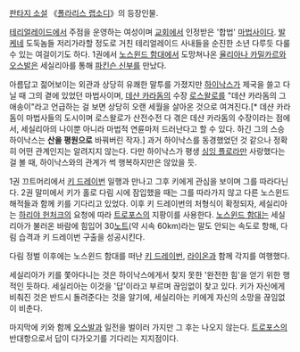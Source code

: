[[판타지 소설]] 《[[폴라리스 랩소디]]》의 등장인물.

[[테리얼레이드]]에서 주점을 운영하는 여성이며 [[교회]]에서 인정받은 '합법' [[마법사]]이다. [[발케네]] 도둑놈들 저리가라할 정도로 거친 테리얼레이드 사내들을 순진한 소년 다루듯 다룰 수 있는 여걸이기도 하다. 1권에서 [[노스윈드 함대]]에서 도망쳐나온 [[율리아나 카밀카르]]와 [[오스발]]은 세실리아를 통해 [[파킨슨 신부]]를 만났다.

아름답고 젊어보이는 외관과 상당히 유쾌한 말투를 가졌지만 [[하이낙스]]가 제국을 쓸고 다닐 때 그의 곁에 있었던 마법사이며, [[데샨 카라돔]]의 수장 [[로스왈로]]를 "데샨 카라돔의 그 애송이"라고 언급하는 걸 보면 상당히 오랜 세월을 살아온 것으로 여겨진다.[* 데샨 카라돔이 마법사들의 도시이며 로스왈로가 산전수전 다 겪은 데샨 카라돔의 수장이라는 점에서, 세실리아의 나이뿐 아니라 마법적 연륜마저 드러난다고 할 수 있다. 하긴 그의 스승 하이낙스는 '''산을 평원으로''' 바꿔버린 작자.] 과거 하이낙스를 동경했었던 것 같으나 정확히 어떤 관계인지는 알려지지 않는다. 다만 하이낙스가 평생 [[싱잉 플로라]]만 사랑했다는 걸 볼 때, 하이낙스와의 관계가 썩 행복하지만은 않았을 듯.

1권 끄트머리에서 [[키 드레이번]] 일행과 만나고 그후 키에게 관심을 보이며 그를 따라다닌다. 2권 말미에서 키가 홀로 다림 시에 잠입했을 때는 그를 따라가지 않고 다른 노스윈드 해적들과 함께 키를 기다리고 있었다. 이후 키 드레이번의 처형식이 확정되자, 세실리아는 [[하리야 헌처크]]의 요청에 따라 [[트로포스]]의 지팡이를 사용한다. [[노스윈드 함대]]는 세실리아가 불러온 바람에 힘입어 30[[노트]](약 시속 60km)라는 말도 안되는 속도로 항해, 다림 습격과 키 드레이번 구출을 성공시킨다.

다림 정벌 이후에는 노스윈드 함대를 떠난 [[키 드레이번]], [[라이온]]과 함께 각지를 여행했다.

세실리아가 키를 쫓아다니는 것은 하이낙스에게서 찾지 못한 '완전한 힘'을 얻기 위한 행적인 듯하다. 세실리아는 이것을 '답'이라고 부르며 끊임없이 찾고 있다. 키가 자신에게 비춰진 것은 반드시 돌려준다는 것을 알기에, 세실리아는 키에게 자신의 소망을 끊임없이 비춘다.

마지막에 키와 함께 [[오스발]]과 일전을 벌이러 가지만 그 후는 나오지 않는다. [[트로포스]]의 반대항으로서 답이 다가오기를 기다리는 지지점이다.
